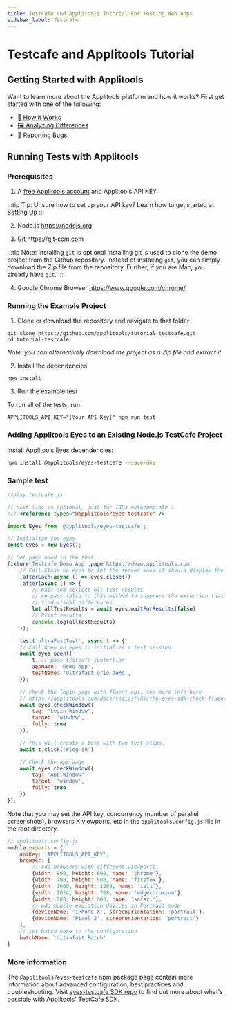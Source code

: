 ```yaml
---
title: Testcafe and Applitools Tutorial For Testing Web Apps
sidebar_label: Testcafe
---
```



# Testcafe and Applitools Tutorial
## Getting Started with Applitools

Want to learn more about the Applitools platform and how it works? First get started with one of the following:

* [🤖 How it Works](/overview/how-it-works.html)
* [🖼 Analyzing Differences](/overview/analyzing-differences.html)
* [🐞 Reporting Bugs](/getting-started/reporting-bugs-from-applitools.html)

## Running Tests with Applitools

### Prerequisites

1. A [free Applitools account](https://applitools.com/users/register) and Applitools API KEY

  :::tip Tip: Unsure how to set up your API key?
  Learn how to get started at [Setting Up](/getting-started/setting-up-your-environment.html)
  :::

2. Node.js <https://nodejs.org>

3. Git <https://git-scm.com>

  :::tip Note: Installing `git` is optional
  Installing git is used to clone the demo project from the Github repository. Instead of installing `git`, you can simply download the Zip file from the repository. Further, if you are Mac, you already have `git`.
  :::

4. Google Chrome Browser <https://www.google.com/chrome/>



### Running the Example Project

1. Clone or download the repository and navigate to that folder
```
git clone https://github.com/applitools/tutorial-testcafe.git
cd tutorial-testcafe
```
*Note: you can alternatively download the project as a Zip file and extract it*

2. Install the dependencies
```
npm install
```

3. Run the example test

To run all of the tests, run:

```
APPLITOOLS_API_KEY="[Your API Key]" npm run test
```

### Adding Applitools Eyes to an Existing Node.js TestCafe Project

Install Applitools Eyes dependencies:

```sh
npm install @applitools/eyes-testcafe --save-dev
```

### Sample test

```js
//play.testcafe.js

// next line is optional, just for IDEs autocomplete :
/// <reference types="@applitools/eyes-testcafe" />

import Eyes from '@applitools/eyes-testcafe';

// Initialize the eyes
const eyes = new Eyes();

// Set page used in the test
fixture`Testcafe Demo App`.page`https://demo.applitools.com`
    // Call Close on eyes to let the server know it should display the results
    .afterEach(async () => eyes.close())
    .after(async () => {
        // Wait and collect all test results
        // we pass false to this method to suppress the exception that is thrown if we
        // find visual differences
        let allTestResults = await eyes.waitForResults(false)
        // Print results
        console.log(allTestResults)
    });

    test('ultraFastTest', async t => {
    // Call Open on eyes to initialize a test session
    await eyes.open({
        t, // pass testcafe contorller
        appName: 'Demo App',
        testName: 'Ultrafast grid demo',
    });

    // check the login page with fluent api, see more info here
    // https://applitools.com/docs/topics/sdk/the-eyes-sdk-check-fluent-api.html
    await eyes.checkWindow({
        tag: "Login Window",
        target: 'window',
        fully: true
    });

    // This will create a test with two test steps.
    await t.click('#log-in')

    // Check the app page
    await eyes.checkWindow({
        tag: "App Window",
        target: 'window',
        fully: true
    })
});
```

Note that you may set the API key, concurrency (number of parallel screenshots), browsers X viewports, etc in
the `applitools.config.js` file in the root directory.

```js
// applitools.config.js
module.exports = {
    apiKey: 'APPLITOOLS_API_KEY',
    browser: [
        // Add browsers with different viewports
        {width: 800, height: 600, name: 'chrome'},
        {width: 700, height: 500, name: 'firefox'},
        {width: 1600, height: 1200, name: 'ie11'},
        {width: 1024, height: 768, name: 'edgechromium'},
        {width: 800, height: 600, name: 'safari'},
        // Add mobile emulation devices in Portrait mode
        {deviceName: 'iPhone X', screenOrientation: 'portrait'},
        {deviceName: 'Pixel 2', screenOrientation: 'portrait'}
    ],
    // set batch name to the configuration
    batchName: 'Ultrafast Batch'
}
```

### More information

The `@applitools/eyes-testcafe` npm package page contain more information about advanced configuration, best practices and troubleshooting. Visit [eyes-testcafe SDK repo](https://www.npmjs.com/package/@applitools/eyes-testcafe) to find out more about what's possible with Applitools' TestCafe SDK.


<PartialOutro/>